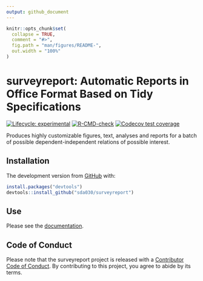 ```yaml
---
output: github_document
---
```


<!-- README.md is generated from README.Rmd. Please edit that file -->

```r
knitr::opts_chunk$set(
  collapse = TRUE,
  comment = "#>",
  fig.path = "man/figures/README-",
  out.width = "100%"
)
```

# surveyreport: Automatic Reports in Office Format Based on Tidy Specifications

<!-- badges: start -->

[![Lifecycle: experimental](https://img.shields.io/badge/lifecycle-experimental-orange.svg)](https://lifecycle.r-lib.org/articles/stages.html#experimental) 
[![R-CMD-check](https://github.com/sda030/surveyreport/actions/workflows/R-CMD-check.yaml/badge.svg)](https://github.com/sda030/surveyreport/actions/workflows/R-CMD-check.yaml) 
[![Codecov test coverage](https://codecov.io/gh/sda030/surveyreport/branch/main/graph/badge.svg)](https://app.codecov.io/gh/sda030/surveyreport?branch=main)

<!-- badges: end -->

Produces highly customizable figures, text, analyses and reports for a batch of possible dependent-independent relations of possible interest.

## Installation

The development version from [GitHub](https://github.com/) with:

``` r
install.packages("devtools")
devtools::install_github("sda030/surveyreport")
```

## Use

Please see the [documentation](https://sda030.github.io/surveyreport/).

## Code of Conduct

Please note that the surveyreport project is released with a [Contributor Code of Conduct](https://contributor-covenant.org/version/2/1/CODE_OF_CONDUCT.html). By contributing to this project, you agree to abide by its terms.
